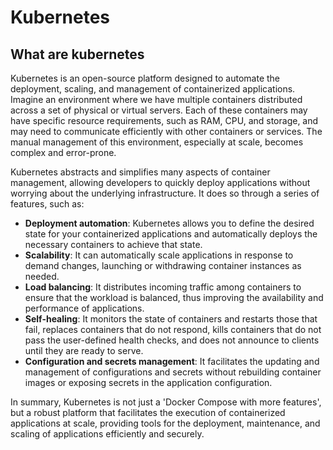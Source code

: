 # Kubernetes

## What are kubernetes
Kubernetes is an open-source platform designed to automate the deployment, scaling, and management of containerized applications. Imagine an environment where we have multiple containers distributed across a set of physical or virtual servers. Each of these containers may have specific resource requirements, such as RAM, CPU, and storage, and may need to communicate efficiently with other containers or services. The manual management of this environment, especially at scale, becomes complex and error-prone.

Kubernetes abstracts and simplifies many aspects of container management, allowing developers to quickly deploy applications without worrying about the underlying infrastructure. It does so through a series of features, such as:

- **Deployment automation**: Kubernetes allows you to define the desired state for your containerized applications and automatically deploys the necessary containers to achieve that state.
- **Scalability**: It can automatically scale applications in response to demand changes, launching or withdrawing container instances as needed.
- **Load balancing**: It distributes incoming traffic among containers to ensure that the workload is balanced, thus improving the availability and performance of applications.
- **Self-healing**: It monitors the state of containers and restarts those that fail, replaces containers that do not respond, kills containers that do not pass the user-defined health checks, and does not announce to clients until they are ready to serve.
- **Configuration and secrets management**: It facilitates the updating and management of configurations and secrets without rebuilding container images or exposing secrets in the application configuration.

In summary, Kubernetes is not just a 'Docker Compose with more features', but a robust platform that facilitates the execution of containerized applications at scale, providing tools for the deployment, maintenance, and scaling of applications efficiently and securely.